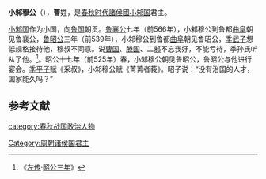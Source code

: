 '''小邾穆公'''（{{bd|？||前525年}}），'''曹'''姓，是[[春秋时代|春秋时代]][[諸侯國|諸侯國]][[小邾国|小邾国]]君主。

[[小邾国|小邾国]]作为小国，向[[鲁国|鲁国]]朝贡。[[鲁襄公|鲁襄公]]七年（前566年），小邾穆公到鲁都[[曲阜|曲阜]]朝见鲁襄公，[[鲁昭公|鲁昭公]]三年（前539年），小邾穆公到鲁都[[曲阜|曲阜]]朝见鲁昭公，[[季武子|季武子]]想低规格接待他，穆叔不同意。说[[曹国|曹国]]、[[滕国|滕国]]、二[[邾国|邾]]不忘我好，不能亏待，季孙氏听从了他。<ref>《[[左传|左传]]·[[s:春秋左氏傳/昭公|昭公三年]]》</ref>。昭公十七年（前525年）春，小邾穆公朝见鲁昭公，鲁昭公与他进行宴会。[[季平子|季平子]]赋《采叔》，小邾穆公赋《菁菁者莪》。昭子说：“没有治国的人才，国家能久吗？” 

{{start box}}
{{s-before|[[郳犁來|郳犁來]]<br />此前世系失考}}
{{s-title|[[小邾国|小邾国]]君主|}}
{{s-after|此后世系失考<br />[[小邾惠公|小邾惠公]]}}
{{end box}}

==参考文献==
<references/>
[[category:春秋战国政治人物|category:春秋战国政治人物]]
[[Category:周朝诸侯国君主|Category:周朝诸侯国君主]]